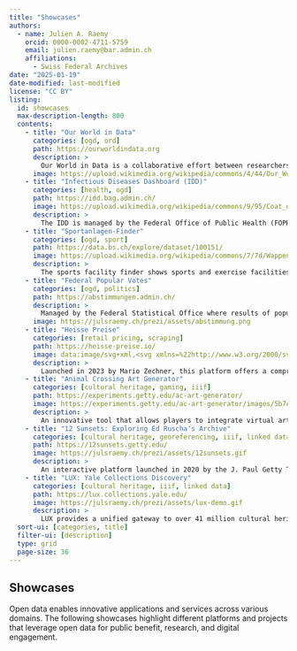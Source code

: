 ---
title: "Showcases"
authors: 
  - name: Julien A. Raemy
    orcid: 0000-0002-4711-5759
    email: julien.raemy@bar.admin.ch
    affiliations:
      - Swiss Federal Archives
date: "2025-01-19"
date-modified: last-modified 
license: "CC BY"
listing:
  id: showcases
  max-description-length: 800
  contents:
    - title: "Our World in Data"
      categories: [ogd, ord]
      path: https://ourworldindata.org
      description: >
        Our World in Data is a collaborative effort between researchers at the University of Oxford and the non-profit organisation Global Change Data Lab (GCDL). It is a comprehensive online resource that presents empirical research and data on a wide array of global issues, focusing on large-scale problems like poverty, disease, hunger, climate change, war, existential risks, and inequality. The platform aims to provide accessible, comprehensible, and transparent data to inform readers about the state of the world and to support informed decision-making.
      image: https://upload.wikimedia.org/wikipedia/commons/4/44/Our_World_in_Data_logo.png
    - title: "Infectious Diseases Dashboard (IDD)"
      categories: [health, ogd]
      path: https://idd.bag.admin.ch/
      image: https://upload.wikimedia.org/wikipedia/commons/9/95/Coat_of_arms_of_Switzerland.svg
      description: >
        The IDD is managed by the Federal Office of Public Health (FOPH). The IDD provides information on cases of infection and illness in Switzerland and the Principality of Liechtenstein caused by various pathogens.
    - title: "Sportanlagen-Finder"
      categories: [ogd, sport]
      path: https://data.bs.ch/explore/dataset/100151/
      image: https://upload.wikimedia.org/wikipedia/commons/7/7d/Wappen_Basel-Stadt_matt.svg
      description: >
        The sports facility finder shows sports and exercise facilities operated by the canton of Basel-Stadt as well as all cantonal sports facilities outside the cantonal and national borders. The dataset also lists cantonal premises that are used and rented for sports activities.
    - title: "Federal Popular Votes"
      categories: [ogd, politics]
      path: https://abstimmungen.admin.ch/
      description: >
        Managed by the Federal Statistical Office where results of popular votes in Switzerland are continuously updated.
      image: https://julsraemy.ch/prezi/assets/abstimmung.png
    - title: "Heisse Preise"
      categories: [retail pricing, scraping]
      path: https://heisse-preise.io/
      image: data:image/svg+xml,<svg xmlns=%22http://www.w3.org/2000/svg%22 viewBox=%2210 0 100 100%22><text y=%22.90em%22 font-size=%2290%22>🔥</text></svg>
      description: >
        Launched in 2023 by Mario Zechner, this platform offers a comprehensive comparison of food prices across various supermarkets in Austria, tracking and analysing price trends over time.
    - title: "Animal Crossing Art Generator"
      categories: [cultural heritage, gaming, iiif]
      path: https://experiments.getty.edu/ac-art-generator/
      image: https://experiments.getty.edu/ac-art-generator/images/5b7c44a1c1a3be9cbaff64f179db814c.jpg
      description: >
        An innovative tool that allows players to integrate virtual art into the Animal Crossing: New Horizons game. It enables users to turn any image from the Getty Museum's open-access collection (as well as any IIIF-compliant images) into in-game artwork. 
    - title: "12 Sunsets: Exploring Ed Ruscha's Archive"
      categories: [cultural heritage, georeferencing, iiif, linked data]
      path: https://12sunsets.getty.edu/
      image: https://julsraemy.ch/prezi/assets/12sunsets.gif
      description: >
        An interactive platform launched in 2020 by the J. Paul Getty Trust to explore Sunset Boulevard through 60 years of Ed Ruscha’s photography (1965–2007). The 65,000 images are IIIF-compliant and linked to the Getty Research Institute.
    - title: "LUX: Yale Collections Discovery"
      categories: [cultural heritage, iiif, linked data]
      path: https://lux.collections.yale.edu/
      image: https://julsraemy.ch/prezi/assets/lux-demo.gif
      description: >
        LUX provides a unified gateway to over 41 million cultural heritage resources from the Yale University Library, Yale Center for British Art, Yale Peabody Museum, and Yale University Art Gallery. It is built on open standards such as Linked Art, IIIF, and W3C Activity Streams.
  sort-ui: [categories, title]      
  filter-ui: [description]
  type: grid
  page-size: 36
---

## Showcases

Open data enables innovative applications and services across various domains. The following showcases highlight different platforms and projects that leverage open data for public benefit, research, and digital engagement.

::: {#showcases}
:::